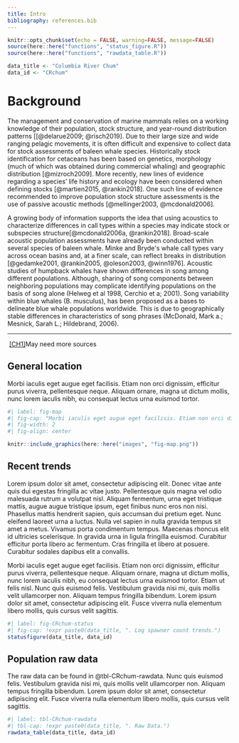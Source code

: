```yaml
---
title: Intro
bibliography: references.bib
---
```


```r
knitr::opts_chunk$set(echo = FALSE, warning=FALSE, message=FALSE)
source(here::here("functions", "status_figure.R"))
source(here::here("functions", "rawdata_table.R"))
```

```r
data_title <- "Columbia River Chum"
data_id <- "CRchum"
```

# Background

The management and conservation of marine mammals relies on a working knowledge of their population, stock structure, and year-round distribution patterns \[[@delarue2009; @risch2019]. Due to their large size and wide ranging pelagic movements, it is often difficult and expensive to collect data for stock assessments of baleen whale species. Historically stock identification for cetaceans has been based on genetics, morphology (much of which was obtained during commercial whaling) and geographic distribution [@mizroch2009]. More recently, new lines of evidence regarding a species' life history and ecology have been considered when defining stocks [@martien2015, @rankin2018]. One such line of evidence recommended to improve population stock structure assessments is the use of passive acoustic methods [@mellinger2003, @mcdonald2006].

A growing body of information supports the idea that using acoustics to characterize differences in call types within a species may indicate stock or subspecies structure[@mcdonald2006a, @rankin2018]. Broad-scale acoustic population assessments have already been conducted within several species of baleen whale. Minke and Bryde\'s whale call types vary across ocean basins and, at a finer scale, can reflect breaks in distribution [@gedamke2001, @rankin2005, @oleson2003, @winn1976]. Acoustic studies of
humpback whales have shown differences in song among different populations. Although,
sharing of song components between neighboring populations may complicate
identifying populations on the basis of song alone (Helweg et al 1998, Cerchio
et a; 2001). Song variability within blue whales (B. musculus), has been
proposed as a bases to delineate blue whale populations worldwide. This is due
to geographically stable differences in characteristics of song phrases (McDonald, Mark a.; Mesnick, Sarah L.; Hildebrand, 2006).

------------------------------------------------------------------------

 [\[CH1\]](#_msoanchor_1)May need more sources

## General location

Morbi iaculis eget augue eget facilisis. Etiam non orci dignissim, efficitur purus viverra, pellentesque neque. Aliquam ornare, magna ut dictum mollis, nunc lorem iaculis nibh, eu consequat lectus urna euismod tortor.

```r
#| label: fig-map
#| fig-cap: "Morbi iaculis eget augue eget facilisis. Etiam non orci dignissim, efficitur purus viverra, pellentesque neque. Aliquam ornare, magna ut dictum mollis." 
#| fig-width: 2
#| fig-align: center

knitr::include_graphics(here::here("images", "fig-map.png"))
```

## Recent trends

Lorem ipsum dolor sit amet, consectetur adipiscing elit. Donec vitae ante quis dui egestas fringilla ac vitae justo. Pellentesque quis magna vel odio malesuada rutrum a volutpat nisl. Aliquam fermentum, urna eget tristique mattis, augue augue tristique ipsum, eget finibus nunc eros non nisi. Phasellus mattis hendrerit sapien, quis accumsan dui pretium eget. Nunc eleifend laoreet urna a luctus. Nulla vel sapien in nulla gravida tempus sit amet a metus. Vivamus porta condimentum tempus. Maecenas rhoncus elit id ultricies scelerisque. In gravida urna in ligula fringilla euismod. Curabitur efficitur porta libero ac fermentum. Cras fringilla et libero at posuere. Curabitur sodales dapibus elit a convallis.

Morbi iaculis eget augue eget facilisis. Etiam non orci dignissim, efficitur purus viverra, pellentesque neque. Aliquam ornare, magna ut dictum mollis, nunc lorem iaculis nibh, eu consequat lectus urna euismod tortor. Etiam ut felis nisl. Nunc quis euismod felis. Vestibulum gravida nisi mi, quis mollis velit ullamcorper non. Aliquam tempus fringilla bibendum. Lorem ipsum dolor sit amet, consectetur adipiscing elit. Fusce viverra nulla elementum libero mollis, quis cursus velit sagittis.

```r
#| label: fig-CRchum-status
#| fig-cap: !expr paste0(data_title, ". Log spawner count trends.")
statusfigure(data_title, data_id)
```

## Population raw data

The raw data can be found in @tbl-CRchum-rawdata. Nunc quis euismod felis. Vestibulum gravida nisi mi, quis mollis velit ullamcorper non. Aliquam tempus fringilla bibendum. Lorem ipsum dolor sit amet, consectetur adipiscing elit. Fusce viverra nulla elementum libero mollis, quis cursus velit sagittis.

```r
#| label: tbl-CRchum-rawdata
#| tbl-cap: !expr paste0(data_title, ". Raw Data.")
rawdata_table(data_title, data_id)
```
